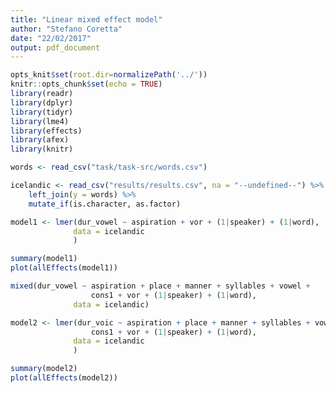 ```yaml
---
title: "Linear mixed effect model"
author: "Stefano Coretta"
date: "22/02/2017"
output: pdf_document
---
```


```r
opts_knit$set(root.dir=normalizePath('../'))
knitr::opts_chunk$set(echo = TRUE)
library(readr)
library(dplyr)
library(tidyr)
library(lme4)
library(effects)
library(afex)
library(knitr)
```

```r
words <- read_csv("task/task-src/words.csv")

icelandic <- read_csv("results/results.csv", na = "--undefined--") %>%
    left_join(y = words) %>%
    mutate_if(is.character, as.factor)
```

```r
model1 <- lmer(dur_vowel ~ aspiration + vor + (1|speaker) + (1|word),
              data = icelandic
              )

summary(model1)
plot(allEffects(model1))
```

```r
mixed(dur_vowel ~ aspiration + place + manner + syllables + vowel +
                  cons1 + vor + (1|speaker) + (1|word),
              data = icelandic)
```


```r
model2 <- lmer(dur_voic ~ aspiration + place + manner + syllables + vowel +
                  cons1 + vor + (1|speaker) + (1|word),
              data = icelandic
              )

summary(model2)
plot(allEffects(model2))
```

